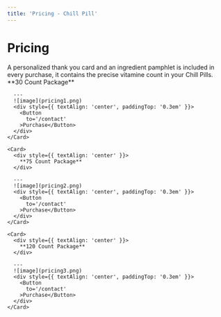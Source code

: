 ```yaml
---
title: 'Pricing - Chill Pill'
---
```


# Pricing

<Note>
  A personalized thank you card and an ingredient pamphlet is included in every purchase, it contains the precise vitamine count in your Chill Pills.
</Note>

<Frame>
  <CardGrid
    style={{ justifyContent: 'center', alignItems: 'center', textAlign: 'center' }}
  >
    <Card>
      <div style={{ textAlign: 'center' }}>
        **30 Count Package**
      </div>
  
      ---
      ![image](pricing1.png)
      <div style={{ textAlign: 'center', paddingTop: '0.3em' }}>
        <Button
          to='/contact'
        >Purchase</Button>
      </div>
    </Card>
  
    <Card>
      <div style={{ textAlign: 'center' }}>
        **75 Count Package**
      </div>
      
      ---
      ![image](pricing2.png)
      <div style={{ textAlign: 'center', paddingTop: '0.3em' }}>
        <Button
          to='/contact'
        >Purchase</Button>
      </div>
    </Card>
  
    <Card>
      <div style={{ textAlign: 'center' }}>
        **120 Count Package**
      </div>
      
      ---
      ![image](pricing3.png)
      <div style={{ textAlign: 'center', paddingTop: '0.3em' }}>
        <Button
          to='/contact'
        >Purchase</Button>
      </div>
    </Card>
  </CardGrid>
</Frame>
